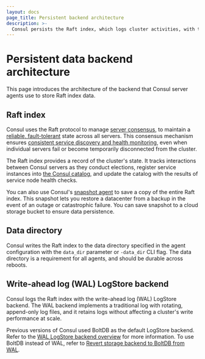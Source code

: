 ```yaml
---
layout: docs
page_title: Persistent backend architecture
description: >-
  Consul persists the Raft index, which logs cluster activities, with the Write-ahead log (WAL) LogStore backend. Consul saves the Raft index in the server's data directory.
---
```


# Persistent data backend architecture

This page introduces the architecture of the backend that Consul server agents use to store Raft index data.

## Raft index

Consul uses the Raft protocol to manage [server consensus](/consul/docs/concept/consensus), to maintain a [reliable, fault-tolerant](/consul/docs/concept/reliability) state across all servers. This consensus mechanism ensures [consistent service discovery and health monitoring](/consul/docs/concept/consistency), even when individual servers fail or become temporarily disconnected from the cluster.

The Raft index provides a record of the cluster's state. It tracks interactions between Consul servers as they conduct elections, register service instances into [the Consul catalog](/consul/docs/concept/catalog), and update the catalog with the results of service node health checks.

You can also use Consul's [snapshot agent](/consul/commands/snapshot/agent) to save a copy of the entire Raft index. This snapshot lets you restore a datacenter from a backup in the event of an outage or catastrophic failure. You can save snapshot to a cloud storage bucket to ensure data persistence.

## Data directory

Consul writes the Raft index to the data directory specified in the agent configuration with the `data_dir` parameter or `-data_dir` CLI flag. The data directory is a requirement for all agents, and should be durable across reboots.

## Write-ahead log (WAL) LogStore backend

Consul logs the Raft index with the write-ahead log (WAL) LogStore backend. The WAL backend implements a traditional log with rotating, append-only log files, and it retains logs without affecting a cluster's write performance at scale.

Previous versions of Consul used BoltDB as the default LogStore backend. Refer
to the [WAL LogStore backend overview](/consul/docs/deploy/server/wal) for more
information. To use BoltDB instead of WAL, refer to [Revert storage backend to
BoltDB from WAL](/consul/docs/deploy/server/wal/revert-boltdb).
